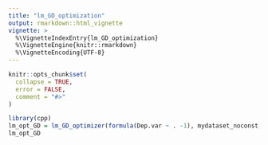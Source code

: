 ```yaml
---
title: "lm_GD_optimization"
output: rmarkdown::html_vignette
vignette: >
  %\VignetteIndexEntry{lm_GD_optimization}
  %\VignetteEngine{knitr::rmarkdown}
  %\VignetteEncoding{UTF-8}
---
```


```r
knitr::opts_chunk$set(
  collapse = TRUE,
  error = FALSE,
  comment = "#>"
)
```

```r
library(cpp)
lm_opt_GD = lm_GD_optimizer(formula(Dep.var ~ . -1), mydataset_noconst, tolerance=1e-3, maxit=1000, stepsize=1e-5, verbose=T)
lm_opt_GD

```
